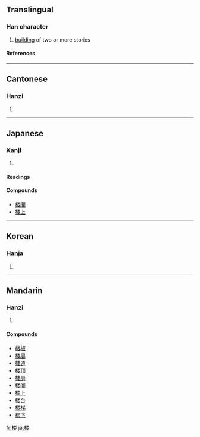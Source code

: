 {{see|樓}}

==Translingual==
===Han character===
{{Han char|rn=75|rad=木|as=09|sn=13|four=|canj=木火木女 (DFDV)}}
# [[building]] of two or more stories
====References====
{{Han ref|kx=0542.191|dkj=15212|dj=0930.190|hdz=21255.030|uh=697C|ud=27004}}

----

==Cantonese==
===Hanzi===
{{yue-hanzi|jyut=|y=lau4}}
# {{defn|Cantonese}}

----
==Japanese==
===Kanji===
{{ja-kanji|grade=c|rs=木09}}
# {{defn|Japanese}} 
====Readings====
{{ja-readings|on=[[ろう]] (rō)|kun=[[たかどの]] (takadono)}}

====Compounds====
*[[楼閣]]
*[[楼上]]

----
==Korean==
===Hanja===
{{ko-hanja|hangeul=루>누|eumhun=|rv=ru>nu|mr=ru>nu|y=lwu>nwu}}
# {{defn|Korean}}

----
==Mandarin==
===Hanzi===
{{cmn-hanzi|tra=樓|pin=[[lóu]] ([[lou2]])|wg=lou<sup>2</sup>}}
# {{defn|Mandarin}}

====Compounds====
*[[楼板]]
*[[楼层]]
*[[楼道]]
*[[楼顶]]
*[[楼房]]
*[[楼阁]]
*[[楼上]]
*[[楼台]]
*[[楼梯]]
*[[楼下]]

[[fr:楼]]
[[ja:楼]]